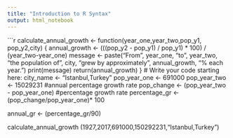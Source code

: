 ```yaml
---
title: "Introduction to R Syntax"
output: html_notebook
---
```

```r
calculate_annual_growth <- function(year_one,year_two,pop_y1, pop_y2,city) {
  annual_growth <- (((pop_y2 - pop_y1) / pop_y1) * 100) / (year_two-year_one)
  message <- paste("From", year_one, "to", year_two, "the population of", city, "grew by approximately", annual_growth, "% each year.")
  print(message)
  return(annual_growth)
}
# Write your code starting here:
city_name <- "Istanbul,Turkey"
pop_year_one <- 691000
pop_year_two <- 15029231
#annual percentage growth rate
pop_change <- (pop_year_two - pop_year_one)
#percentage growth rate
percentage_gr <- (pop_change/pop_year_one)* 100

annual_gr <- (percentage_gr/90)

calculate_annual_growth (1927,2017,691000,150292231,"Istanbul,Turkey")
